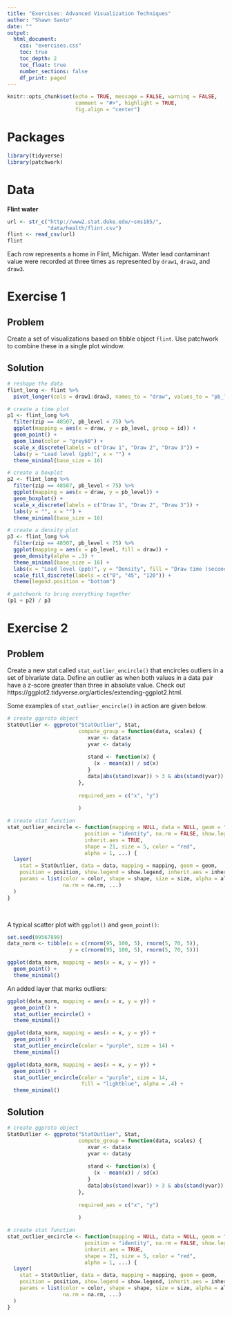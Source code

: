 ```yaml
---
title: "Exercises: Advanced Visualization Techniques"
author: "Shawn Santo"
date: ""
output: 
  html_document:
    css: "exercises.css"
    toc: true
    toc_depth: 2
    toc_float: true
    number_sections: false
    df_print: paged
---
```


```r
knitr::opts_chunk$set(echo = TRUE, message = FALSE, warning = FALSE,
                      comment = "#>", highlight = TRUE,
                      fig.align = "center")
```

# Packages

```r
library(tidyverse)
library(patchwork)
```

# Data

**Flint water**

```r
url <- str_c("http://www2.stat.duke.edu/~sms185/",
             "data/health/flint.csv")
flint <- read_csv(url)
flint
```

Each row represents a home in Flint, Michigan. Water lead contaminant
value were recorded at three times as represented by `draw1`, `draw2`, and
`draw3`.

# Exercise 1 {.tabset .tabset-fade .tabset-pills}

## Problem

Create a set of visualizations based on tibble object `flint`. Use patchwork
to combine these in a single plot window.

## Solution

```r
# reshape the data
flint_long <- flint %>% 
  pivot_longer(cols = draw1:draw3, names_to = "draw", values_to = "pb_level")

# create a time plot
p1 <- flint_long %>% 
  filter(zip == 48507, pb_level < 75) %>% 
  ggplot(mapping = aes(x = draw, y = pb_level, group = id)) +
  geom_point() +
  geom_line(color = "grey60") +
  scale_x_discrete(labels = c("Draw 1", "Draw 2", "Draw 3")) +
  labs(y = "Lead level (ppb)", x = "") +
  theme_minimal(base_size = 16)

# create a boxplot
p2 <- flint_long %>% 
  filter(zip == 48507, pb_level < 75) %>% 
  ggplot(mapping = aes(x = draw, y = pb_level)) +
  geom_boxplot() +
  scale_x_discrete(labels = c("Draw 1", "Draw 2", "Draw 3")) +
  labs(y = "", x = "") +
  theme_minimal(base_size = 16)

# create a density plot
p3 <- flint_long %>% 
  filter(zip == 48507, pb_level < 75) %>% 
  ggplot(mapping = aes(x = pb_level, fill = draw)) +
  geom_density(alpha = .3) +
  theme_minimal(base_size = 16) +
  labs(x = "Lead level (ppb)", y = "Density", fill = "Draw time (seconds)") +
  scale_fill_discrete(labels = c("0", "45", "120")) +
  theme(legend.position = "bottom") 

# patchwork to bring everything together
(p1 + p2) / p3
```

# Exercise 2 {.tabset .tabset-fade .tabset-pills}

## Problem

Create a new stat called `stat_outlier_encircle()` that encircles outliers in 
a set of bivariate data. Define an outlier as when both values in a data pair
have a z-score greater than three in absolute value. Check out
https://ggplot2.tidyverse.org/articles/extending-ggplot2.html.

Some examples of `stat_outlier_encircle()` in action are given below.

```r
# create ggproto object
StatOutlier <- ggproto("StatOutlier", Stat,
                       compute_group = function(data, scales) {
                          xvar <- data$x
                          yvar <- data$y
                          
                          stand <- function(x) {
                            (x - mean(x)) / sd(x)
                          }
                          data[abs(stand(xvar)) > 3 & abs(stand(yvar)) > 3, , drop = FALSE]
                       },
                       
                       required_aes = c("x", "y")
                       
                       )

# create stat function
stat_outlier_encircle <- function(mapping = NULL, data = NULL, geom = "point",
                         position = "identity", na.rm = FALSE, show.legend = NA, 
                         inherit.aes = TRUE,
                         shape = 21, size = 5, color = "red",
                         alpha = 1, ...) {
  layer(
    stat = StatOutlier, data = data, mapping = mapping, geom = geom, 
    position = position, show.legend = show.legend, inherit.aes = inherit.aes,
    params = list(color = color, shape = shape, size = size, alpha = alpha, 
                  na.rm = na.rm, ...)
  )
}
```

<br/>

A typical scatter plot with `ggplot()` and `geom_point()`:

```r
set.seed(09567899)
data_norm <- tibble(x = c(rnorm(95, 100, 5), rnorm(5, 70, 5)), 
                    y = c(rnorm(95, 100, 5), rnorm(5, 70, 5)))

ggplot(data_norm, mapping = aes(x = x, y = y)) +
  geom_point() +
  theme_minimal()
```

An added layer that marks outliers:

```r
ggplot(data_norm, mapping = aes(x = x, y = y)) +
  geom_point() +
  stat_outlier_encircle() +
  theme_minimal()
```

```r
ggplot(data_norm, mapping = aes(x = x, y = y)) +
  geom_point() +
  stat_outlier_encircle(color = "purple", size = 14) +
  theme_minimal()
```

```r
ggplot(data_norm, mapping = aes(x = x, y = y)) +
  geom_point() +
  stat_outlier_encircle(color = "purple", size = 14, 
                        fill = "lightblue", alpha = .4) +
  theme_minimal()
```

## Solution

```r
# create ggproto object
StatOutlier <- ggproto("StatOutlier", Stat,
                       compute_group = function(data, scales) {
                          xvar <- data$x
                          yvar <- data$y
                          
                          stand <- function(x) {
                            (x - mean(x)) / sd(x)
                          }
                          data[abs(stand(xvar)) > 3 & abs(stand(yvar)) > 3, , drop = FALSE]
                       },
                       
                       required_aes = c("x", "y")
                       
                       )

# create stat function
stat_outlier_encircle <- function(mapping = NULL, data = NULL, geom = "point",
                         position = "identity", na.rm = FALSE, show.legend = NA, 
                         inherit.aes = TRUE,
                         shape = 21, size = 5, color = "red",
                         alpha = 1, ...) {
  layer(
    stat = StatOutlier, data = data, mapping = mapping, geom = geom, 
    position = position, show.legend = show.legend, inherit.aes = inherit.aes,
    params = list(color = color, shape = shape, size = size, alpha = alpha, 
                  na.rm = na.rm, ...)
  )
}
```

